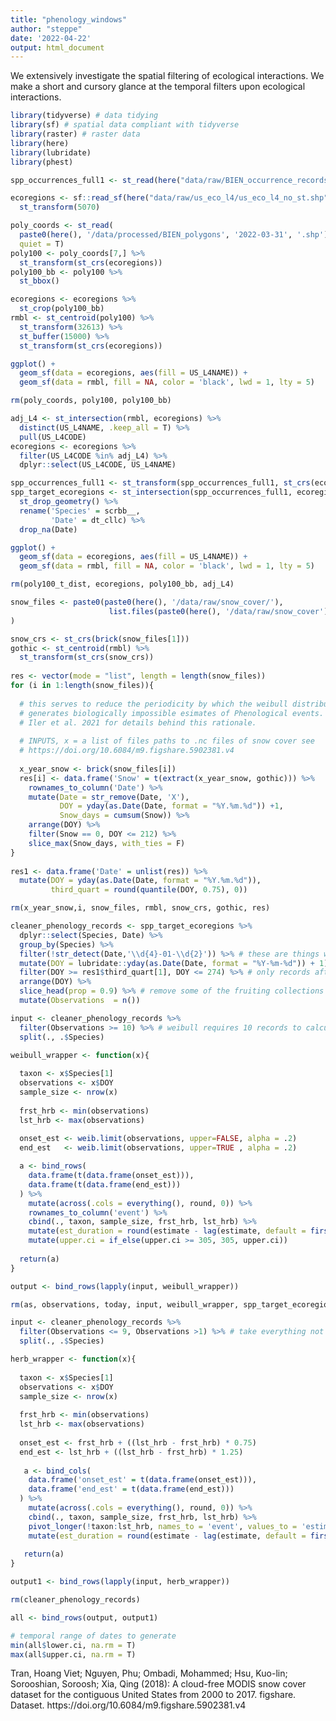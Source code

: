 ```yaml
---
title: "phenology_windows"
author: "steppe"
date: '2022-04-22'
output: html_document
---
```


We extensively investigate the spatial filtering of ecological interactions. We make a short and cursory glance at the temporal filters upon ecological interactions. 

```r
library(tidyverse) # data tidying
library(sf) # spatial data compliant with tidyverse
library(raster) # raster data
library(here)
library(lubridate)
library(phest)
```


```r
spp_occurrences_full1 <- st_read(here("data/raw/BIEN_occurrence_records_full2022-04-22.shp"), quiet = T)
```


```r

ecoregions <- sf::read_sf(here("data/raw/us_eco_l4/us_eco_l4_no_st.shp")) %>% 
  st_transform(5070)

poly_coords <- st_read(
  paste0(here(), '/data/processed/BIEN_polygons', '2022-03-31', '.shp'), 
  quiet = T) 
poly100 <- poly_coords[7,] %>% 
  st_transform(st_crs(ecoregions))
poly100_bb <- poly100 %>%  
  st_bbox()

ecoregions <- ecoregions %>% 
  st_crop(poly100_bb)
rmbl <- st_centroid(poly100) %>% 
  st_transform(32613) %>% 
  st_buffer(15000) %>% 
  st_transform(st_crs(ecoregions))

ggplot() +
  geom_sf(data = ecoregions, aes(fill = US_L4NAME)) +
  geom_sf(data = rmbl, fill = NA, color = 'black', lwd = 1, lty = 5)

rm(poly_coords, poly100, poly100_bb)
```

```r
adj_L4 <- st_intersection(rmbl, ecoregions) %>% 
  distinct(US_L4NAME, .keep_all = T) %>% 
  pull(US_L4CODE)
ecoregions <- ecoregions %>% 
  filter(US_L4CODE %in% adj_L4) %>% 
  dplyr::select(US_L4CODE, US_L4NAME)

spp_occurrences_full1 <- st_transform(spp_occurrences_full1, st_crs(ecoregions))
spp_target_ecoregions <- st_intersection(spp_occurrences_full1, ecoregions) %>% 
  st_drop_geometry() %>% 
  rename('Species' = scrbb__,
         'Date' = dt_cllc) %>% 
  drop_na(Date)

ggplot() +
  geom_sf(data = ecoregions, aes(fill = US_L4NAME)) +
  geom_sf(data = rmbl, fill = NA, color = 'black', lwd = 1, lty = 5) 

rm(poly100_t_dist, ecoregions, poly100_bb, adj_L4)
```

```r

snow_files <- paste0(paste0(here(), '/data/raw/snow_cover/'), 
                      list.files(paste0(here(), '/data/raw/snow_cover'))
)

snow_crs <- st_crs(brick(snow_files[1]))
gothic <- st_centroid(rmbl) %>% 
  st_transform(st_crs(snow_crs))
  
res <- vector(mode = "list", length = length(snow_files))
for (i in 1:length(snow_files)){
    
  # this serves to reduce the periodicity by which the weibull distribution
  # generates biologically impossible esimates of Phenological events. (See
  # Iler et al. 2021 for details behind this rationale.
  
  # INPUTS, x = a list of files paths to .nc files of snow cover see
  # https://doi.org/10.6084/m9.figshare.5902381.v4 
  
  x_year_snow <- brick(snow_files[i])
  res[i] <- data.frame('Snow' = t(extract(x_year_snow, gothic))) %>% 
    rownames_to_column('Date') %>% 
    mutate(Date = str_remove(Date, 'X'),
           DOY = yday(as.Date(Date, format = "%Y.%m.%d")) +1,
           Snow_days = cumsum(Snow)) %>% 
    arrange(DOY) %>% 
    filter(Snow == 0, DOY <= 212) %>% 
    slice_max(Snow_days, with_ties = F)
}
  
res1 <- data.frame('Date' = unlist(res)) %>% 
  mutate(DOY = yday(as.Date(Date, format = "%Y.%m.%d")),
         third_quart = round(quantile(DOY, 0.75), 0)) 

rm(x_year_snow,i, snow_files, rmbl, snow_crs, gothic, res)
```



```r

cleaner_phenology_records <- spp_target_ecoregions %>% 
  dplyr::select(Species, Date) %>%
  group_by(Species) %>% 
  filter(!str_detect(Date,'\\d{4}-01-\\d{2}')) %>% # these are things without dates put in january
  mutate(DOY = lubridate::yday(as.Date(Date, format = "%Y-%m-%d")) + 1) %>%  # create doy column
  filter(DOY >= res1$third_quart[1], DOY <= 274) %>% # only records after snow melt and before October are kept
  arrange(DOY) %>% 
  slice_head(prop = 0.9) %>% # remove some of the fruiting collections at the seasons end
  mutate(Observations  = n()) 

input <- cleaner_phenology_records %>% 
  filter(Observations >= 10) %>% # weibull requires 10 records to calculate.
  split(., .$Species)

weibull_wrapper <- function(x){
  
  taxon <- x$Species[1]
  observations <- x$DOY
  sample_size <- nrow(x)
  
  frst_hrb <- min(observations)
  lst_hrb <- max(observations)
  
  onset_est <- weib.limit(observations, upper=FALSE, alpha = .2)
  end_est   <- weib.limit(observations, upper=TRUE , alpha = .2)

  a <- bind_rows(
    data.frame(t(data.frame(onset_est))),
    data.frame(t(data.frame(end_est)))
  ) %>% 
    mutate(across(.cols = everything(), round, 0)) %>% 
    rownames_to_column('event') %>% 
    cbind(., taxon, sample_size, frst_hrb, lst_hrb) %>% 
    mutate(est_duration = round(estimate - lag(estimate, default = first(estimate)), 0)) %>% 
    mutate(upper.ci = if_else(upper.ci >= 305, 305, upper.ci))
    
  return(a)
}

output <- bind_rows(lapply(input, weibull_wrapper))

rm(as, observations, today, input, weibull_wrapper, spp_target_ecoregions, res1)
```

```r

input <- cleaner_phenology_records %>% 
  filter(Observations <= 9, Observations >1) %>% # take everything not suitable for weibull
  split(., .$Species)

herb_wrapper <- function(x){
  
  taxon <- x$Species[1]
  observations <- x$DOY
  sample_size <- nrow(x)
  
  frst_hrb <- min(observations)
  lst_hrb <- max(observations)
  
  onset_est <- frst_hrb + ((lst_hrb - frst_hrb) * 0.75)
  end_est <- lst_hrb + ((lst_hrb - frst_hrb) * 1.25)
  
   a <- bind_cols(
    data.frame('onset_est' = t(data.frame(onset_est))),
    data.frame('end_est' = t(data.frame(end_est)))
  ) %>% 
    mutate(across(.cols = everything(), round, 0)) %>% 
    cbind(., taxon, sample_size, frst_hrb, lst_hrb) %>% 
    pivot_longer(!taxon:lst_hrb, names_to = 'event', values_to = 'estimate') %>% 
    mutate(est_duration = round(estimate - lag(estimate, default = first(estimate)), 0))
  
   return(a)
}

output1 <- bind_rows(lapply(input, herb_wrapper))

rm(cleaner_phenology_records)
```

```r

all <- bind_rows(output, output1)

# temporal range of dates to generate
min(all$lower.ci, na.rm = T)
max(all$upper.ci, na.rm = T)


```


Tran, Hoang Viet; Nguyen, Phu; Ombadi, Mohammed; Hsu, Kuo-lin; Sorooshian, Soroosh; Xia, Qing (2018): A cloud-free MODIS snow cover dataset for the contiguous United States from 2000 to 2017. figshare. Dataset. https://doi.org/10.6084/m9.figshare.5902381.v4 

